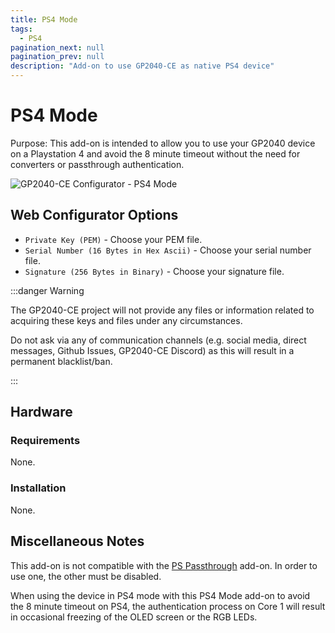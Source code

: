 ```yaml
---
title: PS4 Mode
tags:
  - PS4
pagination_next: null
pagination_prev: null
description: "Add-on to use GP2040-CE as native PS4 device"
---
```


# PS4 Mode

Purpose: This add-on is intended to allow you to use your GP2040 device on a Playstation 4 and avoid the 8 minute timeout without the need for converters or passthrough authentication.

![GP2040-CE Configurator - PS4 Mode](../assets/images/gpc-add-ons-ps4-mode.png)

## Web Configurator Options

- `Private Key (PEM)` - Choose your PEM file.
- `Serial Number (16 Bytes in Hex Ascii)` - Choose your serial number file.
- `Signature (256 Bytes in Binary)` - Choose your signature file.

:::danger Warning

The GP2040-CE project will not provide any files or information related to acquiring these keys and files under any circumstances.

Do not ask via any of communication channels (e.g. social media, direct messages, Github Issues, GP2040-CE Discord) as this will result in a permanent blacklist/ban.

:::

## Hardware

### Requirements

None.

### Installation

None.

## Miscellaneous Notes

This add-on is not compatible with the [PS Passthrough](./ps-passthrough.mdx) add-on. In order to use one, the other must be disabled.

When using the device in PS4 mode with this PS4 Mode add-on to avoid the 8 minute timeout on PS4, the authentication process on Core 1 will result in occasional freezing of the OLED screen or the RGB LEDs.
